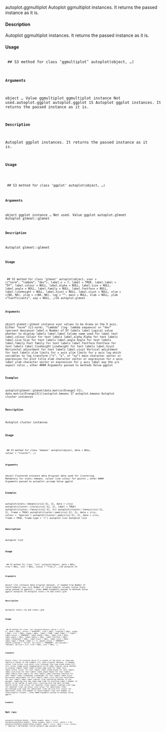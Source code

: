 autoplot.ggmultiplot
Autoplot ggmultiplot instances. It returns the passed instance as it
is.

#### Description 
 
Autoplot ggmultiplot instances. It returns the passed instance as it is.

#### Usage 
 <pre><code>
## S3 method for class 'ggmultiplot'
autoplot(object, ...)

#### Arguments 
 
object
...
Value
ggmultiplot
ggmultiplot instance
Not used.autoplot.ggplot
autoplot.ggplot
15
Autoplot ggplot instances. It returns the passed instance as it is.

#### Description 
 
Autoplot ggplot instances. It returns the passed instance as it is.

#### Usage 
 <pre><code>
## S3 method for class 'ggplot'
autoplot(object, ...)

#### Arguments 
 
object ggplot instance
... Not used.
Value
ggplot
autoplot.glmnet
Autoplot glmnet::glmnet

#### Description 
 
Autoplot glmnet::glmnet

#### Usage 
 <pre><code>
## S3 method for class 'glmnet'
autoplot(object, xvar = c("norm", "lambda", "dev"),
label.n = 7, label = TRUE, label.label = "Df", label.colour = NULL,
label.alpha = NULL, label.size = NULL, label.angle = NULL,
label.family = NULL, label.fontface = NULL, label.lineheight = NULL,
label.hjust = NULL, label.vjust = NULL, xlim = c(NA, NA), ylim = c(NA,
NA), log = "", main = NULL, xlab = NULL, ylab = "Coefficients",
asp = NULL, ...)16
autoplot.glmnet

#### Arguments 
 
object glmnet::glmnet instance
xvar values to be dranw on the X axis. Either "norm" (L1-norm), "lambda" (log-
lambda sequence) or "dev" (percent deviance)
label.n Number of Df labels
label Logical value whether to display labels
label.label Column name used for label text
label.colour Colour for text labels
label.alpha Alpha for text labels
label.size Size for text labels
label.angle Angle for text labels
label.family Font family for text labels
label.fontface Fontface for text labels
label.lineheight
Lineheight for text labels
label.hjust Horizontal adjustment for text labels
label.vjust Vertical adjustment for text labels
xlim limits for x axis
ylim limits for y axis
log which variables to log transform ("x", "y", or "xy")
main character vector or expression for plot title
xlab character vector or expression for x axis label
ylab character vector or expression for y axis label
asp the y/x aspect ratio
... other 
#### Arguments 
  passed to methods
Value
ggplot

#### Examples 

autoplot(glmnet::glmnet(data.matrix(Orange[-3]), data.matrix(Orange[3])))autoplot.kmeans
17
autoplot.kmeans
Autoplot cluster instances

#### Description 
 
Autoplot cluster instances

#### Usage 
 <pre><code>
## S3 method for class 'kmeans'
autoplot(object, data = NULL, colour = "cluster", ...)

#### Arguments 
 
object Clustered instance
data Original data used for clustering. Mandatory for stats::kmeans.
colour line colour for points
... other 
#### Arguments 
  passed to autoplot::prcomp
Value
ggplot

#### Examples 

autoplot(stats::kmeans(iris[-5], 3), data = iris)
autoplot(cluster::clara(iris[-5], 3), label = TRUE)
autoplot(cluster::fanny(iris[-5], 3))
autoplot(cluster::fanny(iris[-5], 3), frame = TRUE)
autoplot(cluster::pam(iris[-5], 3), data = iris, colour = 'Species')
autoplot(cluster::pam(iris[-5], 3), data = iris, frame = TRUE, frame.type = 't')
autoplot.list
Autoplot list

#### Description 
 
Autoplot list

#### Usage 
 <pre><code>
## S3 method for class 'list'
autoplot(object, data = NULL, nrow = NULL, ncol = NULL,
scales = "free_y", ...)18
autoplot.lm

#### Arguments 
 
object list instance
data original dataset, if needed
nrow Number of facet/subplot rows
ncol Number of facet/subplot columns
scales Scale value passed to ggplot2
... other 
#### Arguments 
  passed to methods
Value
ggplot
autoplot.lm
Autoplot stats::lm and stats::glm

#### Description 
 
Autoplot stats::lm and stats::glm

#### Usage 
 <pre><code>
## S3 method for class 'lm'
autoplot(object, which = c(1:3, 5), data = NULL,
colour = "#444444", size = NULL, linetype = NULL, alpha = NULL,
fill = NULL, shape = NULL, label = TRUE, label.label = ".label",
label.colour = "#000000", label.alpha = NULL, label.size = NULL,
label.angle = NULL, label.family = NULL, label.fontface = NULL,
label.lineheight = NULL, label.hjust = NULL, label.vjust = NULL,
label.repel = FALSE, label.n = 3, smooth.colour = "#0000FF",
smooth.linetype = "solid", ad.colour = "#888888",
ad.linetype = "dashed", ad.size = 0.2, nrow = NULL, ncol = NULL, ...)

#### Arguments 
 
object stats::lm instance
which If a subset of the plots is required, specify a subset of the numbers 1:6.
data original dataset, if needed
colour line colour
size point size
linetype line type
alpha alpha
fill fill colour
shape point shapeautoplot.lm
19
label Logical value whether to display labels
label.label Column name used for label text
label.colour Colour for text labels
label.alpha Alpha for text labels
label.size Size for text labels
label.angle Angle for text labels
label.family Font family for text labels
label.fontface Fontface for text labels
label.lineheight
Lineheight for text labels
label.hjust Horizontal adjustment for text labels
label.vjust Vertical adjustment for text labels
label.repel Logical flag indicating whether to use ggrepel, enabling this may take some
time for plotting
label.n Number of points to be laeled in each plot, starting with the most extreme
smooth.colour Line colour for smoother lines
smooth.linetype
Line type for smoother lines
ad.colour Line colour for additional lines
ad.linetype Line type for additional lines
ad.size Fill colour for additional lines
nrow Number of facet/subplot rows
ncol Number of facet/subplot columns
... other 
#### Arguments 
  passed to methods
Value
ggplot

#### Examples 

## Not run:
autoplot(lm(Petal.Width ~ Petal.Length, data = iris))
autoplot(glm(Petal.Width ~ Petal.Length, data = iris), which = 1:6)
autoplot(lm(Petal.Width~Petal.Length, data = iris), data = iris, colour = 'Species')
## End(Not run)20
autoplot.map
autoplot.map
